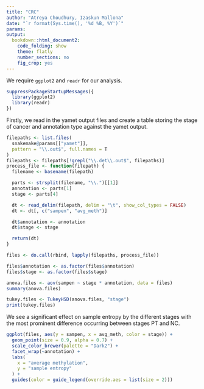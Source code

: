 ```yaml
---
title: "CRC"
author: "Atreya Choudhury, Izaskun Mallona"
date: "`r format(Sys.time(), '%d %B, %Y')`"
params:
output:
  bookdown::html_document2:
    code_folding: show
    theme: flatly
    number_sections: no
    fig_crop: yes
---
```


We require `ggplot2` and `readr` for our analysis.
```r
suppressPackageStartupMessages({
  library(ggplot2)
  library(readr)
})
```

Firstly, we read in the yamet output files and create a table storing the stage of cancer and annotation type against the yamet output.
```r
filepaths <- list.files(
  snakemake@params[["yamet"]],
  pattern = "\\.out$", full.names = T
)
filepaths <- filepaths[!grepl("\\.det\\.out$", filepaths)]
process_file <- function(filepath) {
  filename <- basename(filepath)

  parts <- strsplit(filename, "\\.")[[1]]
  annotation <- parts[1]
  stage <- parts[4]

  dt <- read_delim(filepath, delim = "\t", show_col_types = FALSE)
  dt <- dt[, c("sampen", "avg_meth")]

  dt$annotation <- annotation
  dt$stage <- stage

  return(dt)
}

files <- do.call(rbind, lapply(filepaths, process_file))

files$annotation <- as.factor(files$annotation)
files$stage <- as.factor(files$stage)
```

```r
anova.files <- aov(sampen ~ stage * annotation, data = files)
summary(anova.files)

tukey.files <- TukeyHSD(anova.files, "stage")
print(tukey.files)
```
We see a significant effect on sample entropy by the different stages with the most prominent difference occurring between stages PT and NC.

```r
ggplot(files, aes(y = sampen, x = avg_meth, color = stage)) +
  geom_point(size = 0.9, alpha = 0.7) +
  scale_color_brewer(palette = "Dark2") +
  facet_wrap(~annotation) +
  labs(
    x = "average methylation",
    y = "sample entropy"
  ) +
  guides(color = guide_legend(override.aes = list(size = 2)))
```